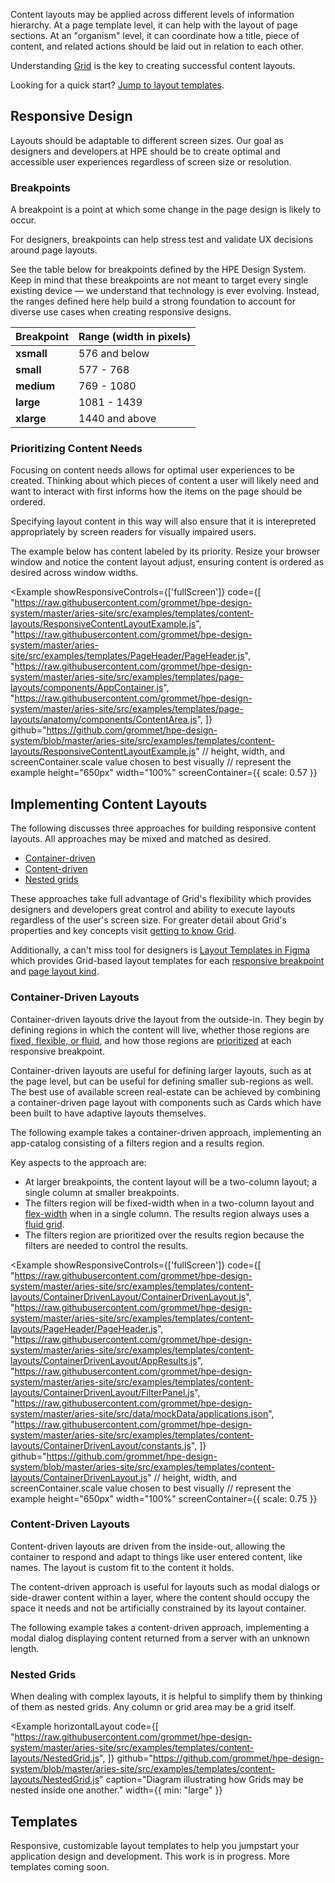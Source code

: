 
Content layouts may be applied across different levels of information hierarchy.
At a page template level, it can help with the layout of page sections. At an "organism" 
level, it can coordinate how a title, piece of content, and related actions should be 
laid out in relation to each other.

Understanding [Grid](/components/grid) is the key to creating successful content layouts.

Looking for a quick start? [Jump to layout templates](#templates).

## Responsive Design

Layouts should be adaptable to different screen sizes. Our goal as designers and 
developers at HPE should be to create optimal and accessible user experiences regardless 
of screen size or resolution.

### Breakpoints

A breakpoint is a point at which some change in the page design is likely to occur.

For designers, breakpoints can help stress test and validate UX decisions around page 
layouts.

See the table below for breakpoints defined by the HPE Design System. Keep in mind that 
these breakpoints are not meant to target every single existing device &mdash; we understand 
that technology is ever evolving. Instead, the ranges defined here help build a strong 
foundation to account for diverse use cases when creating responsive designs.

| Breakpoint     | Range (width in pixels)
| -------------- | -----------------------
| **xsmall**     | 576 and below
| **small**      | 577 - 768
| **medium**     | 769 - 1080
| **large**      | 1081 - 1439
| **xlarge**     | 1440 and above

### Prioritizing Content Needs

Focusing on content needs allows for optimal user experiences to be created. Thinking 
about which pieces of content a user will likely need and want to interact with first informs 
how the items on the page should be ordered.

Specifying layout content in this way will also ensure that it is interepreted 
appropriately by screen readers for visually impaired users.

The example below has content labeled by its priority. Resize your browser window and 
notice the content layout adjust, ensuring content is ordered as desired across window 
widths. 

<Example 
  showResponsiveControls={['fullScreen']}
  code={[
    "https://raw.githubusercontent.com/grommet/hpe-design-system/master/aries-site/src/examples/templates/content-layouts/ResponsiveContentLayoutExample.js",
    "https://raw.githubusercontent.com/grommet/hpe-design-system/master/aries-site/src/examples/templates/PageHeader/PageHeader.js",
    "https://raw.githubusercontent.com/grommet/hpe-design-system/master/aries-site/src/examples/templates/page-layouts/components/AppContainer.js",
    "https://raw.githubusercontent.com/grommet/hpe-design-system/master/aries-site/src/examples/templates/page-layouts/anatomy/components/ContentArea.js",
    ]}
    github="https://github.com/grommet/hpe-design-system/blob/master/aries-site/src/examples/templates/content-layouts/ResponsiveContentLayoutExample.js"
  // height, width, and screenContainer.scale value chosen to best visually 
  // represent the example
  height="650px"
  width="100%"
  screenContainer={{ scale: 0.57 }}
>
  <ResponsiveContentLayoutExample />
</Example>

## Implementing Content Layouts
The following discusses three approaches for building responsive content layouts. All approaches 
may be mixed and matched as desired.
- [Container-driven](#container-driven-layouts)
- [Content-driven](#content-driven-layouts)
- [Nested grids](#nested-grids)

These approaches take full advantage of Grid's flexibility which provides designers and 
developers great control and ability to execute layouts regardless of the user's screen size. 
For greater detail about Grid's properties and key concepts visit [getting to know Grid](/components/grid#getting-to-know-grid). 

Additionally, a can't miss tool for designers is [Layout Templates in Figma](https://www.figma.com/file/4rdBkUlHd5MCVq3hvUOXHd/Page-Layouts?node-id=2906%3A21283) 
which provides Grid-based layout templates for each [responsive breakpoint](#breakpoints) and [page layout kind](/templates/page-layouts#page-kinds).

### Container-Driven Layouts
Container-driven layouts drive the layout from the outside-in. They begin by defining 
regions in which the content will live, whether those regions are [fixed, flexible, or fluid](/components/grid#background), 
and how those regions are [prioritized](#prioritizing-content-needs) at each responsive breakpoint.

Container-driven layouts are useful for defining larger layouts, such as at the page level, 
but can be useful for defining smaller sub-regions as well. The best use of available screen 
real-estate can be achieved by combining a container-driven page layout with components 
such as Cards which have been built to have adaptive layouts themselves.

The following example takes a container-driven approach, implementing an app-catalog 
consisting of a filters region and a results region.

Key aspects to the approach are:
- At larger breakpoints, the content layout will be a two-column layout; a single column 
at smaller breakpoints.
- The filters region will be fixed-width when in a two-column layout and [flex-width](/components/grid#flexible-columns) 
when in a single column. The results region always uses a [fluid grid](/components/grid#fluid-grids).
- The filters region are prioritized over the results region because the filters are needed to control 
the results.

<Example
  showResponsiveControls={['fullScreen']}
  code={[
    "https://raw.githubusercontent.com/grommet/hpe-design-system/master/aries-site/src/examples/templates/content-layouts/ContainerDrivenLayout/ContainerDrivenLayout.js",
    "https://raw.githubusercontent.com/grommet/hpe-design-system/master/aries-site/src/examples/templates/content-layouts/PageHeader/PageHeader.js",
    "https://raw.githubusercontent.com/grommet/hpe-design-system/master/aries-site/src/examples/templates/content-layouts/ContainerDrivenLayout/AppResults.js",
    "https://raw.githubusercontent.com/grommet/hpe-design-system/master/aries-site/src/examples/templates/content-layouts/ContainerDrivenLayout/FilterPanel.js",
    "https://raw.githubusercontent.com/grommet/hpe-design-system/master/aries-site/src/data/mockData/applications.json",
    "https://raw.githubusercontent.com/grommet/hpe-design-system/master/aries-site/src/examples/templates/content-layouts/ContainerDrivenLayout/constants.js",
    ]}
  github="https://github.com/grommet/hpe-design-system/blob/master/aries-site/src/examples/templates/content-layouts/ContainerDrivenLayout.js"
  // height, width, and screenContainer.scale value chosen to best visually 
  // represent the example
  height="650px"
  width="100%"
  screenContainer={{ scale: 0.75 }}
>
  <ContainerDrivenLayout />
</Example>

### Content-Driven Layouts
Content-driven layouts are driven from the inside-out, allowing the container to respond 
and adapt to things like user entered content, like names. The layout is custom fit to 
the content it holds.

The content-driven approach is useful for layouts such as modal dialogs or side-drawer 
content within a layer, where the content should occupy the space it needs and not be 
artificially constrained by its layout container.

The following example takes a content-driven approach, implementing a modal dialog 
displaying content returned from a server with an unknown length.

### Nested Grids
When dealing with complex layouts, it is helpful to simplify them by thinking of them 
as nested grids. Any column or grid area may be a grid itself. 

<Example
  horizontalLayout
  code={[
    "https://raw.githubusercontent.com/grommet/hpe-design-system/master/aries-site/src/examples/templates/content-layouts/NestedGrid.js",
  ]}
  github="https://github.com/grommet/hpe-design-system/blob/master/aries-site/src/examples/templates/content-layouts/NestedGrid.js"
  caption="Diagram illustrating how Grids may be nested inside one another."
  width={{ min: "large" }}
>
  <NestedGrid />
</Example>

## Templates

Responsive, customizable layout templates to help you jumpstart your application design and development. 
This work is in progress. More templates coming soon.

<CardGrid
  cards={contentLayouts}
/>
